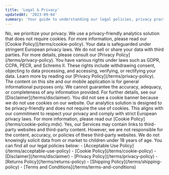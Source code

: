 ```yaml
---
title: 'Legal & Privacy'
updatedAt: '2023-09-04'
summary: 'Your guide to understanding our legal policies, privacy practices, and data protection measures.'
---
```


<Accordion title="Do you use cookies on your website?">
  No, we prioritize your privacy. We use a privacy-friendly analytics solution that does not require cookies. For more information, please read our [Cookie Policy](/terms/cookie-policy).
</Accordion>

<Accordion title="How is my personal data protected?">
  Your data is safeguarded under stringent European privacy laws. We do not sell or share your data with third parties. For more details, please consult our [Privacy Policy](/terms/privacy-policy).
</Accordion>

<Accordion title="What rights do I have concerning my personal data?">
  You have various rights under laws such as GDPR, CCPA, PECR, and Schrems II. These rights include withdrawing consent, objecting to data processing, and accessing, verifying, or rectifying your data. Learn more by reading our [Privacy Policy](/terms/privacy-policy).
</Accordion>

<Accordion title="General disclaimer">
  The content on this site and our mobile application is for general informational purposes only. We cannot guarantee the accuracy, adequacy, or completeness of any information provided. For further details, see our [Disclaimer](/terms/disclaimer).
</Accordion>

<Accordion title="Why didn't I see a cookie banner on your website?">
  You did not see a cookie banner because we do not use cookies on our website. Our analytics solution is designed to be privacy-friendly and does not require the use of cookies. This aligns with our commitment to respect your privacy and comply with strict European privacy laws. For more information, please read our [Cookie Policy](/terms/cookie-policy.mdx).
</Accordion>

<Accordion title="Do you have affiliations with third-party websites?">
  Yes, our Services may contain links to third-party websites and third-party content. However, we are not responsible for the content, accuracy, or policies of these third-party websites.
</Accordion>

<Accordion title="Do you collect data from children?">
  We do not knowingly solicit data from or market to children under 18 years of age.
</Accordion>

<Accordion title="Where can I find your legal policies?">
  You can find all our legal policies below:
  - [Acceptable Use Policy](/terms/acceptable-use-policy)
  - [Cookie Policy](/terms/cookie-policy)
  - [Disclaimer](/terms/disclaimer)
  - [Privacy Policy](/terms/privacy-policy)
  - [Returns Policy](/terms/returns-policy)
  - [Shipping Policy](/terms/shipping-policy)
  - [Terms and Conditions](/terms/terms-and-conditions)
</Accordion>